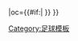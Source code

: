 {{fb team |t=-{zh-hans:布伦特福德;zh-hk:賓福特}-|tan=布伦特福德足球俱乐部 |tc=ENG |abb={{#if:{{{abb|}}}|BRE{{0}}}} |oc={{#if:{{{oc|}}}|{{{oc}}} }} }}<!--
--><noinclude>[[Category:足球模板]]</noinclude>